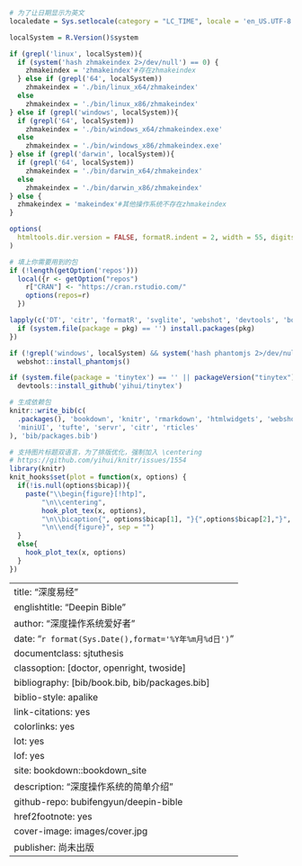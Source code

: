 ```r

# 为了让日期显示为英文
localedate = Sys.setlocale(category = "LC_TIME", locale = 'en_US.UTF-8')

localSystem = R.Version()$system

if (grepl('linux', localSystem)){
  if (system('hash zhmakeindex 2>/dev/null') == 0) {
    zhmakeindex = 'zhmakeindex'#存在zhmakeindex
  } else if (grepl('64', localSystem)) 
    zhmakeindex = './bin/linux_x64/zhmakeindex'
  else
    zhmakeindex = './bin/linux_x86/zhmakeindex'
} else if (grepl('windows', localSystem)){
  if (grepl('64', localSystem)) 
    zhmakeindex = './bin/windows_x64/zhmakeindex.exe'
  else
    zhmakeindex = './bin/windows_x86/zhmakeindex.exe'
} else if (grepl('darwin', localSystem)){
  if (grepl('64', localSystem)) 
    zhmakeindex = './bin/darwin_x64/zhmakeindex'
  else
    zhmakeindex = './bin/darwin_x86/zhmakeindex'
} else {
  zhmakeindex = 'makeindex'#其他操作系统不存在zhmakeindex
}

options(
  htmltools.dir.version = FALSE, formatR.indent = 2, width = 55, digits = 4, tinytex.makeindex =  zhmakeindex, tinytex.makeindex.args = '-s imakeidx.ist'
)

# 填上你需要用到的包
if (!length(getOption('repos')))
  local({r <- getOption("repos")
    r["CRAN"] <- "https://cran.rstudio.com/" 
    options(repos=r)
  })

lapply(c('DT', 'citr', 'formatR', 'svglite', 'webshot', 'devtools', 'bookdown'), function(pkg) {
  if (system.file(package = pkg) == '') install.packages(pkg)
})

if (!grepl('windows', localSystem) && system('hash phantomjs 2>/dev/null') != 0)
  webshot::install_phantomjs()

if (system.file(package = 'tinytex') == '' || packageVersion("tinytex") < '0.6.4')
  devtools::install_github('yihui/tinytex')

# 生成依赖包
knitr::write_bib(c(
  .packages(), 'bookdown', 'knitr', 'rmarkdown', 'htmlwidgets', 'webshot', 'DT',
  'miniUI', 'tufte', 'servr', 'citr', 'rticles'
), 'bib/packages.bib')

# 支持图片标题双语言，为了排版优化，强制加入 \centering
# https://github.com/yihui/knitr/issues/1554
library(knitr)
knit_hooks$set(plot = function(x, options) {
  if(!is.null(options$bicap)){
    paste("\\begin{figure}[!htp]",
        "\n\\centering",
        hook_plot_tex(x, options), 
        "\n\\bicaption{", options$bicap[1], "}{",options$bicap[2],"}", 
        "\n\\end{figure}", sep = "")
  }
  else{
    hook_plot_tex(x, options)
  }
})

```
--- 
title: "深度易经"
englishtitle: "Deepin Bible"
author: "深度操作系统爱好者"
date: "`r format(Sys.Date(),format='%Y年%m月%d日')`"
documentclass: sjtuthesis
classoption: [doctor, openright, twoside]
bibliography: [bib/book.bib, bib/packages.bib]
biblio-style: apalike
link-citations: yes
colorlinks: yes
lot: yes
lof: yes
site: bookdown::bookdown_site
description: "深度操作系统的简单介绍"
github-repo: bubifengyun/deepin-bible
href2footnote: yes
cover-image: images/cover.jpg
publisher: 尚未出版
---